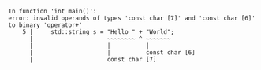 ```plaintext
In function 'int main()':
error: invalid operands of types 'const char [7]' and 'const char [6]' to binary 'operator+'
    5 |     std::string s = "Hello " + "World";
      |                     ~~~~~~~~ ^ ~~~~~~~
      |                     |          |
      |                     |          const char [6]
      |                     const char [7]
```
